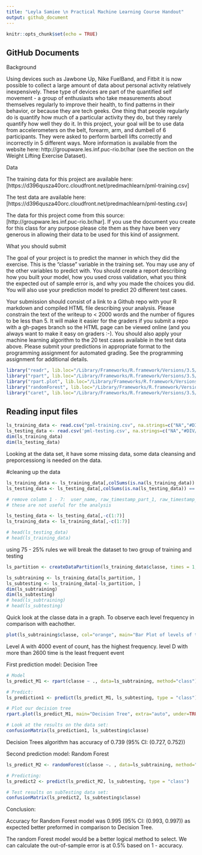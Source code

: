 ```yaml
---
title: "Leyla Samiee \n Practical Machine Learning Course Handout"
output: github_document
---
```


```r
knitr::opts_chunk$set(echo = TRUE)
```

## GitHub Documents

Background

Using devices such as Jawbone Up, Nike FuelBand, and Fitbit it is now possible to collect a large amount of data about personal activity relatively inexpensively. These type of devices are part of the quantified self movement - a group of enthusiasts who take measurements about themselves regularly to improve their health, to find patterns in their behavior, or because they are tech geeks. One thing that people regularly do is quantify how much of a particular activity they do, but they rarely quantify how well they do it. In this project, your goal will be to use data from accelerometers on the belt, forearm, arm, and dumbell of 6 participants. They were asked to perform barbell lifts correctly and incorrectly in 5 different ways. More information is available from the website here: http://groupware.les.inf.puc-rio.br/har (see the section on the Weight Lifting Exercise Dataset).

Data

The training data for this project are available here: [https://d396qusza40orc.cloudfront.net/predmachlearn/pml-training.csv]

The test data are available here: [https://d396qusza40orc.cloudfront.net/predmachlearn/pml-testing.csv]

The data for this project come from this source: [http://groupware.les.inf.puc-rio.br/har]. If you use the document you create for this class for any purpose please cite them as they have been very generous in allowing their data to be used for this kind of assignment.

What you should submit

The goal of your project is to predict the manner in which they did the exercise. This is the “classe” variable in the training set. You may use any of the other variables to predict with. You should create a report describing how you built your model, how you used cross validation, what you think the expected out of sample error is, and why you made the choices you did. You will also use your prediction model to predict 20 different test cases.

Your submission should consist of a link to a Github repo with your R markdown and compiled HTML file describing your analysis. Please constrain the text of the writeup to < 2000 words and the number of figures to be less than 5. It will make it easier for the graders if you submit a repo with a gh-pages branch so the HTML page can be viewed online (and you always want to make it easy on graders :-).
You should also apply your machine learning algorithm to the 20 test cases available in the test data above. Please submit your predictions in appropriate format to the programming assignment for automated grading. See the programming assignment for additional details.


```r

library("readr", lib.loc="/Library/Frameworks/R.framework/Versions/3.5/Resources/library")
library("rpart", lib.loc="/Library/Frameworks/R.framework/Versions/3.5/Resources/library")
library("rpart.plot", lib.loc="/Library/Frameworks/R.framework/Versions/3.5/Resources/library")
library("randomForest", lib.loc="/Library/Frameworks/R.framework/Versions/3.5/Resources/library")
library("caret", lib.loc="/Library/Frameworks/R.framework/Versions/3.5/Resources/library")

```

## Reading input files 

```r
ls_training_data <- read.csv("pml-training.csv", na.strings=c("NA","#DIV/0!", ""))
ls_testing_data <- read.csv('pml-testing.csv', na.strings=c("NA","#DIV/0!", ""))
dim(ls_training_data)
dim(ls_testing_data)
```

Looking at the data set, it have some missing data, some data cleansing and preporcessiong is needed on the data.

#cleaning up the data
```r
ls_training_data <- ls_training_data[,colSums(is.na(ls_training_data)) == 0]
ls_testing_data <- ls_testing_data[,colSums(is.na(ls_testing_data)) == 0]

# remove column 1 - 7:  user_name, raw_timestamp_part_1, raw_timestamp_part_,2 cvtd_timestamp, new_window, and  num_window
# these are not useful for the analysis 

ls_testing_data <- ls_testing_data[,-c(1:7)]
ls_training_data <- ls_training_data[,-c(1:7)]

# head(ls_testing_data)
# head(ls_training_data)
```

using 75 - 25% rules we will break the dataset to two group of training and testing

```r

ls_partition <- createDataPartition(ls_training_data$classe, times = 1, p=0.75,list=FALSE)

ls_subtraining <- ls_training_data[ls_partition, ] 
ls_subtesting <- ls_training_data[-ls_partition, ]
dim(ls_subtraining)
dim(ls_subtesting)
# head(ls_subtraining)
# head(ls_subtesting)

```

Quick look at the classe data in a graph.  To observe each level frequency in comparison with eachother. 

```r
plot(ls_subtraining$classe, col="orange", main="Bar Plot of levels of the variable classe within the subTraining data set", xlab="classe levels", ylab="Frequency")

```
Level A with 4000 event of count, has the highest frequency. level D with more than 2600 time is the least frequent event

First prediction model:  Decision Tree
```r
# Model
ls_predict_M1 <- rpart(classe ~ ., data=ls_subtraining, method="class")

# Predict:
ls_prediction1 <- predict(ls_predict_M1, ls_subtesting, type = "class")

# Plot our decision tree
rpart.plot(ls_predict_M1, main="Decision Tree", extra="auto", under=TRUE, faclen=0)

# Look at the results on the data set:
confusionMatrix(ls_prediction1, ls_subtesting$classe)
```
Decision Trees algorithm has accuracy of 0.739 (95% CI: (0.727, 0.752)) 


Second prediction model:  Random Forest
```r
ls_predict_M2 <- randomForest(classe ~. , data=ls_subtraining, method="class")

# Predicting:
ls_predict2 <- predict(ls_predict_M2, ls_subtesting, type = "class")

# Test results on subTesting data set:
confusionMatrix(ls_predict2, ls_subtesting$classe)

```
Conclusion:

Accuracy for Random Forest model was 0.995 (95% CI: (0.993, 0.997)) as expected better preformed in comparison to Decision Tree. 

The random Forest model would be a better logical method to select.  We can calculate the out-of-sample error is at 0.5% based on 1 - accuracy. 



